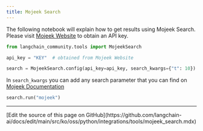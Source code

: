 ```yaml
---
title: Mojeek Search
---
```


The following notebook will explain how to get results using Mojeek Search. Please visit [Mojeek Website](https://www.mojeek.com/services/search/web-search-api/) to obtain an API key.

```python
from langchain_community.tools import MojeekSearch
```

```python
api_key = "KEY"  # obtained from Mojeek Website
```

```python
search = MojeekSearch.config(api_key=api_key, search_kwargs={"t": 10})
```

In `search_kwargs` you can add any search parameter that you can find on [Mojeek Documentation](https://www.mojeek.com/support/api/search/request_parameters.html)

```python
search.run("mojeek")
```

---

<Callout icon="pen-to-square" iconType="regular">
  [Edit the source of this page on GitHub](https://github.com/langchain-ai/docs/edit/main/src/ko/oss/python/integrations/tools/mojeek_search.mdx)
</Callout>
